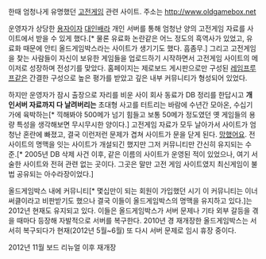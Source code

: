 한때 엄청나게 유명했던 [[고전게임]] 관련 사이트. 주소는 http://www.oldgamebox.net

운영자가 상당한 [[용자]]이자 [[대인배]]라 개인 서버를 통해 엄청난 양의 고전게임 자료를 사이트에서 받을 수 있게 했다.[* 물론 유료화 논란같은 어느 정도의 흑역사가 있었고, 유료화 때문에 안티 올드게임박스라는 사이트가 생기기도 했다. 흠좀무.] 그리고 고전게임을 찾는 사람들이 자신이 보유한 게임들을 업로드하기 시작하면서 고전게임 사이트의 메이저로 성장하며 전성기를 맞았다. 홈페이지는 제로보드 게시판으로만 구성된 [[레임프루프]]같은 간결한 구성으로 높은 평가를 받았고 깊은 내부 커뮤니티가 형성되어 있었다.

하지만 운영자가 잠시 출장으로 자리를 비운 사이 회사 동료가 DB 정리를 한답시고 '''개인서버 자료까지 다 날려버리는''' 초대형 사고를 터트리는 바람에 수년간 모아온, 수십기가에 육박하는[* 끽해봐야 500메가 넘기 힘들고 보통 50메가 정도였던 옛 게임들의 용량 특성을 생각해보면 무시무시한 양이다.] 고전게임 자료가 모두 날아가서 사이트가 엄청난 혼란에 빠졌고, 결국 이런저런 문제가 겹쳐 사이트가 문을 닫게 된다. [[망했어요]]. 전 사이트의 명맥을 잇는 사이트가 개설되긴 했지만 그저 커뮤니티만 간신히 유지되는 수준.[* 2005년 DB 삭제 사건 이후, 같은 이름의 사이트가 운영된 적이 있었으나, 여기 서술한 사이트와 전혀 관련 없는 곳이다. 그곳은 말만 고전 게임 사이트였지 최신게임이 불법 공유되는 아수라장이었다.]

올드게임박스 내에 커뮤니티[* 몇십만이 되는 회원이 가입했던 시기 이 커뮤니티는 이너써클이라고 비판받기도 했으나 결국 이들이 올드게임박스의 명맥을 유지하고 있다.]는 2012년 현재도 유지되고 있다. 이들은 올드게임박스가 서버 문제나 기타 외부 갈등을 겪을 때마다 등장해 자발적으로 서버를 복구한다. 2010년 경 재개장한 올드게임박스는 서서히 복구되다가 현재(2012년 5월~6월) 또 다시 서버 문제로 임시 휴장 중이다. 

2012년 11월 보드 리뉴얼 이후 재개장 
